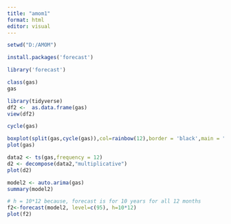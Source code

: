 ---
title: "amom1"
format: html
editor: visual
---

```{r}
setwd("D:/AMOM")
```

```{r}
install.packages('forecast')
```

```{r}
library('forecast')
```

```{r}
class(gas)
gas
```

```{r}
library(tidyverse)
df2 <-  as.data.frame(gas)
view(df2)
```

```{r}
cycle(gas)
```

```{r}
boxplot(split(gas,cycle(gas)),col=rainbow(12),border = 'black',main = "Monthly gas production Count",names = month.abb,outline = FALSE)
plot(gas)
```

```{r}
data2 <- ts(gas,frequency = 12)
d2 <- decompose(data2,"multiplicative")
plot(d2)

```

```{r}
model2 <- auto.arima(gas)
summary(model2)

```

```{r}
# h = 10*12 because, forecast is for 10 years for all 12 months
f2<-forecast(model2, level=c(95), h=10*12)
plot(f2)

```
